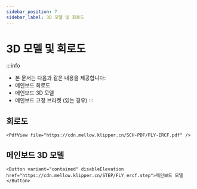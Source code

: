 ```yaml
---
sidebar_position: 7
sidebar_label: 3D 모델 및 회로도
---
```




# 3D 모델 및 회로도


:::info
* 본 문서는 다음과 같은 내용을 제공합니다:
* 메인보드 회로도
* 메인보드 3D 모델
* 메인보드 고정 브라켓 (있는 경우)
:::

## 회로도

    <PdfView file="https://cdn.mellow.klipper.cn/SCH-PDF/FLY-ERCF.pdf" />


## 메인보드 3D 모델

    <Button variant="contained" disableElevation href="https://cdn.mellow.klipper.cn/STEP/FLY_ercf.step">메인보드 모델</Button>

